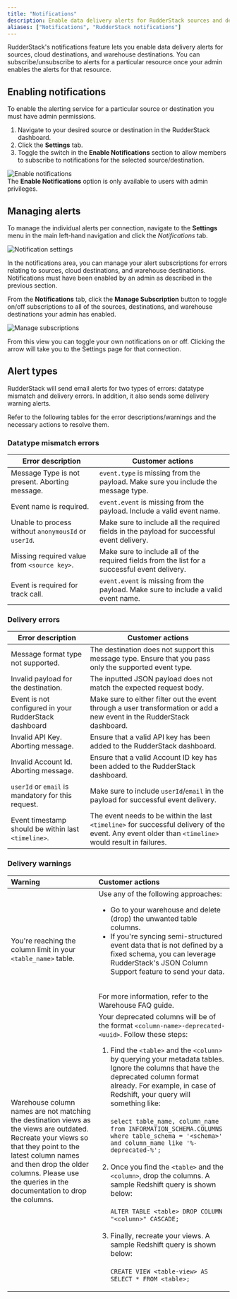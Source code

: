 ```yaml
---
title: "Notifications"
description: Enable data delivery alerts for RudderStack sources and destinations.
aliases: ["Notifications", "RudderStack notifications"]
---
```


RudderStack's notifications feature lets you enable data delivery alerts for sources, cloud destinations, and warehouse destinations. You can  subscribe/unsubscribe to alerts for a particular resource once your admin enables the alerts for that resource.

## Enabling notifications

To enable the alerting service for a particular source or destination you must have <Link to="/dashboard-guides/user-management/#role-permissions">admin permissions</Link>.

1. Navigate to your desired source or destination in the RudderStack dashboard.
2. Click the **Settings** tab.
3. Toggle the switch in the **Enable Notifications** section to allow members to subscribe to notifications for the selected source/destination.

<img src="../assets/rs-cloud/enable-notifications.png" alt="Enable notifications" />

<div class="infoBlock">
The <strong>Enable Notifications</strong> option is only available to users with admin privileges.
</div>

## Managing alerts

To manage the individual alerts per connection, navigate to the **Settings** menu in the main left-hand navigation and click the *Notifications* tab.

<img src="../assets/rs-cloud/notification-settings.png" alt="Notification settings" />

In the notifications area, you can manage your alert subscriptions for errors relating to sources, cloud destinations, and warehouse destinations. Notifications must have been enabled by an admin as described in the <Link to="#enable-notifications-per-connection">previous section</Link>.

From the **Notifications** tab, click the **Manage Subscription** button to toggle on/off subscriptions to all of the sources, destinations, and warehouse destinations your admin has enabled.  

<img src="../assets/rs-cloud/manage-subscriptions.png" alt="Manage subscriptions" />

From this view you can toggle your own notifications on or off. Clicking the arrow will take you to the Settings page for that connection.

## Alert types

RudderStack will send email alerts for two types of errors: datatype mismatch and delivery errors. In addition, it also sends some delivery warning alerts.

Refer to the following tables for the error descriptions/warnings and the necessary actions to resolve them.

### Datatype mismatch errors

| Error description                                     | Customer actions                                                                                                                                  |
|-------------------------------------------------------|---------------------------------------------------------------------------------------------------------------------------------------------------|
| Message Type is not present. Aborting message.        | `event.type` is missing from the payload. Make sure you include the message type.                                                             |
| Event name is required.                                | `event.event` is missing from the payload. Include a valid event name.                                                                      |
| Unable to process without `anonymousId` or `userId`.     | Make sure to include all the required fields in the payload for successful event delivery.                                        |
| Missing required value from `<source key>`.              | Make sure to include all of the required fields from the list for a successful event delivery.                                    |
| Event is required for track call.                      |  `event.event` is missing from the payload. Make sure to include a valid event name.                                                         |

### Delivery errors

| Error description                                     | Customer actions                                                                                                                                  |
|-------------------------------------------------------|---------------------------------------------------------------------------------------------------------------------------------------------------|
| Message format type not supported.                     | The destination does not support this message type. Ensure that you pass only the supported event type.                              |
| Invalid payload for the destination.                   | The inputted JSON payload does not match the expected request body.                                                                               |
| Event is not configured in your RudderStack dashboard | Make sure to either filter out the event through a user transformation or add a new event in the RudderStack dashboard.                      |
| Invalid API Key. Aborting message.                   | Ensure that a valid API key has been added to the RudderStack dashboard.                                              |
| Invalid Account Id. Aborting message.                 | Ensure that a valid Account ID key has been added to the RudderStack dashboard.                                                                 |
| `userId` or `email` is mandatory for this request.         | Make sure to include `userId`/`email` in the payload for successful event delivery.                                                  |
| Event timestamp should be within last `<timeline>`.      | The event needs to be within the last `<timeline>` for successful delivery of the event. Any event older than `<timeline>` would result in failures.  |

### Delivery warnings

| Warning          | Customer actions                    |
| :--------------| :-----------------------------|
| You're reaching the column limit in your `<table_name>` table. | Use any of the following approaches: <br /> <ul><li>Go to your warehouse and delete (drop) the unwanted table columns. </li> <li>If you're syncing semi-structured event data that is not defined by a fixed schema, you can leverage RudderStack's <Link to="/destinations/warehouse-destinations/json-column-support/">JSON Column Support</Link> feature to send your data.</li></ul> <br />For more information, refer to the <Link to="/destinations/warehouse-destinations/faq/#how-can-i-handle-the-column-count-threshold-in-my-warehouse">Warehouse FAQ</Link> guide. |
| Warehouse column names are not matching the destination views as the views are outdated. Recreate your views so that they point to the latest column names and then drop the older columns. Please use the queries in the documentation to drop the columns. | Your deprecated columns will be of the format `<column-name>-deprecated-<uuid>`. Follow these steps: <br /> <ol><li>Find the `<table>` and the `<column>` by querying your metadata tables. Ignore the columns that have the deprecated column format already. For example, in case of Redshift, your query will something like: <br /><br /> `select table_name, column_name from INFORMATION_SCHEMA.COLUMNS where table_schema = '<schema>' and column_name like '%-deprecated-%';` </li><br /><li>Once you find the `<table>` and the `<column>`, drop the columns. A sample Redshift query is shown below: <br /><br /> `ALTER TABLE <table> DROP COLUMN "<column>" CASCADE;` </li><br /><li>Finally, recreate your views. A sample Redshift query is shown below: <br /><br /> `CREATE VIEW <table-view> AS SELECT * FROM <table>;` </li></ol>  |

